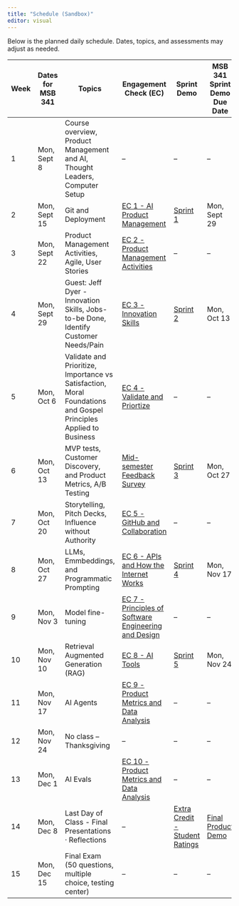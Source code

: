 ```yaml
---
title: "Schedule (Sandbox)"
editor: visual
---
```


Below is the planned daily schedule. Dates, topics, and assessments may adjust as needed.

| Week | Dates for MSB 341 | Topics                                                                 | Engagement Check (EC)                                                                 | Sprint Demo                                                                                       | MSB 341 Sprint Demo Due Date |
|------|-------------------|------------------------------------------------------------------------|---------------------------------------------------------------------------------------|---------------------------------------------------------------------------------------------------|------------------------------|
| 1    | Mon, Sept 8       | Course overview, Product Management and AI, Thought Leaders, Computer Setup | –                                                                                     | –                                                                                                 | –                            |
| 2    | Mon, Sept 15      | Git and Deployment                                                     | [EC 1 - AI Product Management](01-pm-ai-era.qmd)                                      | [Sprint 1](00-assessments-sandbox.qmd#sprint-demo-instructions)                                   | Mon, Sept 29                 |
| 3    | Mon, Sept 22      | Product Management Activities, Agile, User Stories                     | [EC 2 - Product Management Activities](03-project-management.qmd)                     | –                                                                                                 | –                            |
| 4    | Mon, Sept 29      | Guest: Jeff Dyer - Innovation Skills, Jobs-to-be Done, Identify Customer Needs/Pain | [EC 3 - Innovation Skills](04-product-innovation.qmd)                                 | [Sprint 2](00-assessments-sandbox.qmd#sprint-demo-instructions)                                   | Mon, Oct 13                  |
| 5    | Mon, Oct 6        | Validate and Prioritize, Importance vs Satisfaction, Moral Foundations and Gospel Principles Applied to Business | [EC 4 - Validate and Priortize](04-value-prop-design.qmd)                             | –                                                                                                 | –                            |
| 6    | Mon, Oct 13       | MVP tests, Customer Discovery, and Product Metrics, A/B Testing        | [Mid-semester Feedback Survey](00-assessments.qmd#mid-semester-feedback-survey)       | [Sprint 3](00-assessments-sandbox.qmd#sprint-demo-instructions)                                   | Mon, Oct 27                  |
| 7    | Mon, Oct 20       | Storytelling, Pitch Decks, Influence without Authority                 | [EC 5 - GitHub and Collaboration](02-git-deployment.qmd)                              | –                                                                                                 | –                            |
| 8    | Mon, Oct 27       | LLMs, Emmbeddings, and Programmatic Prompting                          | [EC 6 - APIs and How the Internet Works](07-internet-fundamentals.qmd)                | [Sprint 4](00-assessments-sandbox.qmd#sprint-demo-instructions)                                   | Mon, Nov 17                  |
| 9    | Mon, Nov 3        | Model fine-tuning                                                      | [EC 7 - Principles of Software Engineering and Design](08-software-engineering.qmd)   | –                                                                                                 | –                            |
| 10   | Mon, Nov 10       | Retrieval Augmented Generation (RAG)                                   | [EC 8 - AI Tools](09-ai-dev-platforms.qmd)                                            | [Sprint 5](00-assessments-sandbox.qmd#sprint-demo-instructions)                                   | Mon, Nov 24                  |
| 11   | Mon, Nov 17       | AI Agents                                                              | [EC 9 - Product Metrics and Data Analysis](11-product-metrics.qmd)                    | –                                                                                                 | –                            |
| 12   | Mon, Nov 24       | No class – Thanksgiving                                                | –                                                                                     | –                                                                                                 | –                            |
| 13   | Mon, Dec 1        | AI Evals                                                               | [EC 10 - Product Metrics and Data Analysis](11-product-metrics.qmd)                   | –                                                                                                 | –                            |
| 14   | Mon, Dec 8        | Last Day of Class - Final Presentations · Reflections                  | –                                                                                     | [Extra Credit - Student Ratings](00-assessments-sandbox.qmd#student-ratings)                      | [Final Product Demo](00-assessments-sandbox.qmd#final-product-demo) |
| 15   | Mon, Dec 15       | Final Exam (50 questions, multiple choice, testing center)             | –                                                                                     | –                                                                                                 | –                            |
